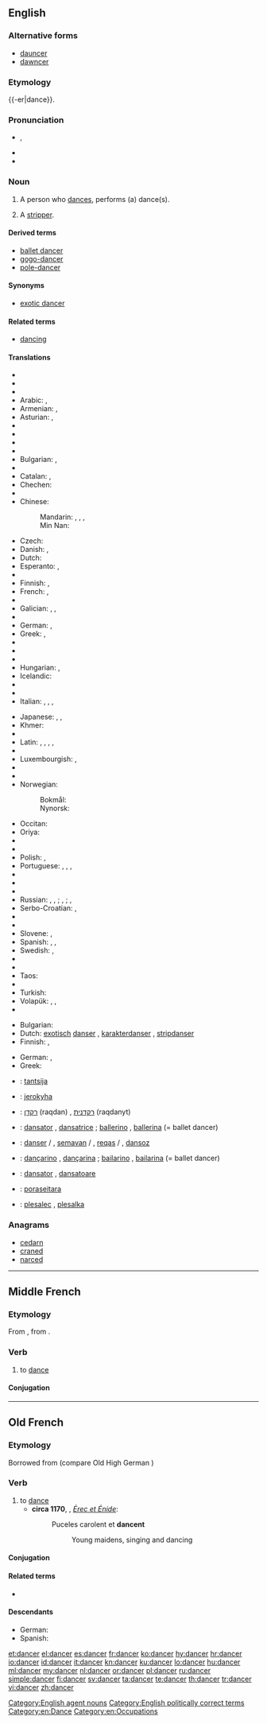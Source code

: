 ==English==

{{wikipedia|lang=en}}

===Alternative forms===
* [[dauncer]] {{qualifier|obsolete}}
* [[dawncer]] {{qualifier|obsolete}}

===Etymology===
{{-er|dance}}.

===Pronunciation===
* {{a|UK}} {{IPA|/ˈdɑːns.ə(ɹ)/|/ˈdæns.ə(ɹ)/}}, {{X-SAMPA|/"d{ns.@(r)/}}
* {{audio|en-us-dancer.ogg|Audio (US)}}
* {{rhymes|ɑːnsə(ɹ)|ænse(ɹ)}}

===Noun===
{{en-noun}}

# A person who [[dance]]s, performs (a) dance(s).
# {{euphemistic}} A [[stripper]].

====Derived terms====
* [[ballet dancer]]
* [[gogo-dancer]]
* [[pole-dancer]]

====Synonyms====
* {{sense|euphemism for stripper}} [[exotic dancer]]

====Related terms====
* [[dancing]]

====Translations====
{{trans-top|person who dances}}
* {{trreq|af}}
* {{trreq|sq}}
* {{trreq|am}}
* Arabic: {{t-|ar|راقص|m|tr=rāqiṣ}}, {{t-|ar|راقصة|f|tr=rāqiṣa}}
* Armenian: {{qualifier|male}} {{t-|hy|պարող|tr=paroġ}}, {{qualifier|female}} {{t-|hy|պարուհի|tr=paruhi}}
* Asturian: {{t|ast|baillador|m}}, {{t|ast|baillarín|m}}
* {{trreq|az}}
* {{trreq|ba}}
* {{trreq|eu}}
* {{trreq|be}}
* Bulgarian: {{t-|bg|танцьор|m}}, {{t+|bg|балетист|m}}
* {{trreq|my}}
* Catalan: {{t|ca|ballador|m}}, {{t|ca|ballarí|m}} {{qualifier|professional}}
* Chechen: {{t|ce|хелхархо}}
* {{trreq|chr}}
* Chinese:
*: Mandarin: {{t-|cmn|舞蹈家|tr=wǔdǎojiā|sc=Hani}}, {{t|cmn|舞蹈演員|sc=Hani}}, {{t|cmn|舞蹈演员|tr=wǔdǎo yǎnyuán|sc=Hani}}, {{t|cmn|跳舞者|tr=tiàowǔ-zhě|sc=Hani}}
*: Min Nan: {{t-|nan|舞蹈家|tr=bú-tō-ka|sc=Hans}}
* Czech: {{t-|cs|tanečník|m}}
* Danish: {{t-|da|danser|c}}, {{t-|da|danserinde|c}}
* Dutch: {{t+|nl|danser|m}}
* Esperanto: {{t-|eo|dancisto}}, {{qualifier|female}} {{t-|eo|dancistino}}
* {{trreq|et}}
* Finnish: {{t+|fi|tanssija}}, {{t+|fi|tanssijatar}}
* French: {{t+|fr|danseur|m}}, {{t+|fr|danseuse|f}}
* {{trreq|fur}}
* Galician: {{t|gl|bailador|m}}, {{t|gl|bailarín|m}}, {{t|gl|danzarín|m}}
* {{trreq|ka}}
* German: {{t+|de|Tänzer|m}}, {{t+|de|Tänzerin|f}}
* Greek: {{t+|el|χορευτής|m|tr=chorevtís}}, {{t+|el|χορεύτρια|f|tr=chorévtria}}
* {{trreq|gu}}
* {{trreq|he}}
* {{trreq|hi}}
* Hungarian: {{t+|hu|táncos|m}}, {{t+|hu|táncosnő|f}}
* Icelandic: {{t+|is|dansari|m}}
* {{trreq|io}}
* {{trreq|ga}}
* Italian: {{t-|it|ballerino|m}}, {{t+|it|ballerina|f}}, {{t-|it|danzatore|m}}, {{t-|it|danzatrice|f}}
{{trans-mid}}
* Japanese: {{t-|ja|ダンサー|tr=dansā}}, {{t-|ja|踊り子|tr=おどりこ, odoriko}} {{qualifier|female dancer}}, {{t-|ja|舞踊家|tr=ぶようか, buyōka}}
* Khmer: {{t|km|អ្នករាំ|tr=neak roam|sc=Khmr}}
* {{trreq|ko}}
* Latin: {{t-|la|saltator|m}}, {{t-|la|saltatrix|f}}, {{t-|la|histrio|m}}, {{t-|la|ludius|m}}, {{t-|la|ludia|f}}
* {{trreq|lv}}
* Luxembourgish: {{t-|lb|Dänzer|m}}, {{t-|lb|Dänzerin|f}}
* {{trreq|mk}}
* {{trreq|ml}}
* Norwegian:
*: Bokmål: {{t+|nb|danser|m}}
*: Nynorsk: {{t-|nn|dansar|m}}
* Occitan: {{t|oc|dançaire|m}}
* Oriya: {{t+|or|ନର୍ତ୍ତକ|tr=narttaka|sc=Orya}}
* {{trreq|ps}}
* {{trreq|fa}}
* Polish: {{t+|pl|tancerz|m}}, {{t+|pl|tancerka|f}}
* Portuguese: {{t+|pt|bailarino|m}}, {{t-|pt|bailarina|f}}, {{t+|pt|dançarino|m}}, {{t+|pt|dançarina|f}}
* {{trreq|pa}}
* {{trreq|raj}}
* {{trreq|ro}}
* Russian: {{t+|ru|танцор|m|tr=tancór}}, {{t+|ru|танцовщик|m|tr=tancóvščik}}, {{t+|ru|танцовщица|f|tr=tancóvščica}}; {{t+|ru|балерун|m|tr=balerún}}, {{t+|ru|балерина|f|tr=balerína}} {{qualifier|ballet dancer}}; {{t+|ru|плясун|m|tr=pljasún}}, {{t+|ru|плясунья|f|tr=pljasún'ja}}
* Serbo-Croatian: {{t-|sh|plesač|m|alt=plèsāč}}, {{t-|sh|plesačica|f|alt=plesàčica}}
* {{trreq|si}}
* {{trreq|sk}}
* Slovene: {{t+|sl|plesalec|m}}, {{t-|sl|plesalka|f}}
* Spanish: {{t+|es|bailarín|m}}, {{t-|es|bailarina|f}}, {{t|es|bailador|m}}
* Swedish: {{t+|sv|dansare|c}}, {{t+|sv|dansös|c}}
* {{trreq|tg}}
* {{trreq|ta}}
* Taos: {{t|twf|tò’óna}}
* {{trreq|te}}
* Turkish: {{t+|tr|dansçı}}
* Volapük: {{qualifier|♂♀}} {{t+|vo|danüdan}}, {{qualifier|♂}} {{t-|vo|hidanüdan}}, {{qualifier|♀}} {{t+|vo|jidanüdan}}
* {{trreq|yi}}
{{trans-bottom}}

{{trans-top|euphemism for stripper}}
* Bulgarian: {{t-|bg|танцьорка|f}}
* Dutch: [[exotisch]] [[danser]] {{m}}, [[karakterdanser]] {{m}}, [[stripdanser]] {{m}}
* Finnish: {{t+|fi|tanssija}}, {{t+|fi|tanssijatar}}
{{trans-mid}}
* German: {{t+|de|Tänzerin|f}}, {{t+|de|Tänzer|m}}
* Greek: {{t+|el|χορεύτρια|f}}
{{trans-bottom}}

{{checktrans-top}}
* {{ttbc|et}}: [[tantsija]]
* {{ttbc|gn}}: [[jerokyha]]
* {{ttbc|he}}: [[רקדן]] (raqdan) {{m}}, [[רקדנית]] (raqdanyt) {{f}}
* {{ttbc|ia}}: [[dansator]] {{m}}, [[dansatrice]] {{f}}; [[ballerino]] {{m}}, [[ballerina]] {{f}} (= ballet dancer)
{{trans-mid}}
* {{ttbc|ku}}: [[danser]] {{m}} / {{f}}, [[semavan]] {{m}} / {{f}}, [[reqas]] {{m}} / {{f}}, [[dansoz]] {{f}}
* {{ttbc|pt}}: [[dançarino]] {{m}}, [[dançarina]] {{f}}; [[bailarino]] {{m}}, [[bailarina]] {{f}} (= ballet dancer)
* {{ttbc|ro}}: [[dansator]] {{m}}, [[dansatoare]] {{f}}
* {{ttbc|tpn}}: [[poraseitara]]
* {{ttbc|sl}}: [[plesalec]] {{m}}, [[plesalka]] {{f}}
{{trans-bottom}}

===Anagrams===
* [[cedarn#English|cedarn]]
* [[craned#English|craned]]
* [[narced#English|narced]]

[[Category:English agent nouns]]
[[Category:English politically correct terms]]
[[Category:en:Dance]]
[[Category:en:Occupations]]

----

==Middle French==

===Etymology===
From {{etyl|fro|frm}}, from {{etyl|frk|frm}} {{recons|dansōn|lang=frk|sc=Latn}}.

===Verb===
{{head|frm|verb}}

# to [[dance]]

====Conjugation====
{{frm-conj-cer|dan}}

----

==Old French==

===Etymology===
Borrowed from {{etyl|frk|fro}} {{recons|dansōn|lang=frk}} (compare Old High German {{term|danson|lang=goh}})

===Verb===
{{head|fro|verb}}

# to [[dance]]
#* '''circa 1170''', {{w|Chrétien de Troyes}}, ''[[s:fr:Érec et Énide|Érec et Énide]]'':
#*: Puceles carolent et '''dancent'''
#*:: Young maidens, singing and dancing

====Conjugation====
{{fro-conj-cer|dan}}

====Related terms====
* {{l|fro|dance}}

====Descendants====
* German: {{l|de|tanzen}}
* Spanish: {{l|es|danzar}}

[[et:dancer]]
[[el:dancer]]
[[es:dancer]]
[[fr:dancer]]
[[ko:dancer]]
[[hy:dancer]]
[[hr:dancer]]
[[io:dancer]]
[[id:dancer]]
[[it:dancer]]
[[kn:dancer]]
[[ku:dancer]]
[[lo:dancer]]
[[hu:dancer]]
[[ml:dancer]]
[[my:dancer]]
[[nl:dancer]]
[[or:dancer]]
[[pl:dancer]]
[[ru:dancer]]
[[simple:dancer]]
[[fi:dancer]]
[[sv:dancer]]
[[ta:dancer]]
[[te:dancer]]
[[th:dancer]]
[[tr:dancer]]
[[vi:dancer]]
[[zh:dancer]]